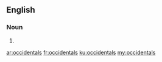 ==English==

===Noun===
{{head|en|plural}}

# {{plural of|occidental|lang=en}}

[[ar:occidentals]]
[[fr:occidentals]]
[[ku:occidentals]]
[[my:occidentals]]